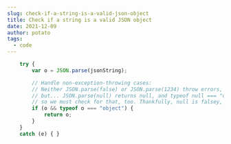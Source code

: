 ---
slug: check-if-a-string-is-a-valid-json-object
title: Check if a string is a valid JSON object
date: 2021-12-09
author: potato
tags:
  - code
---
```javascript
    try {
        var o = JSON.parse(jsonString);

        // Handle non-exception-throwing cases:
        // Neither JSON.parse(false) or JSON.parse(1234) throw errors, hence the type-checking,
        // but... JSON.parse(null) returns null, and typeof null === "object", 
        // so we must check for that, too. Thankfully, null is falsey, so this suffices:
        if (o && typeof o === "object") {
            return o;
        }
    }
    catch (e) { }
```